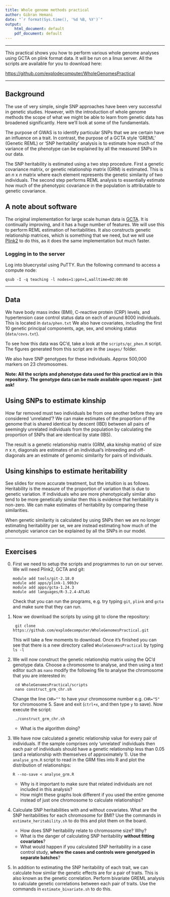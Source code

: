 ```yaml
---
title: Whole genome methods practical
author: Gibran Hemani
date: "`r format(Sys.time(), '%d %B, %Y')`"
output: 
    html_document: default
    pdf_document: default
---
```


* * *

This practical shows you how to perform various whole genome analyses using GCTA on plink format data. It will be run on a linux server. All the scripts are available for you to download here:

[https://github.com/explodecomputer/WholeGenomesPractical](https://github.com/explodecomputer/WholeGenomesPractical)

* * * 

## Background

The use of very simple, single SNP approaches have  been very successful in genetic studies. However, with the introduction of whole genome methods the scope of what we might be able to learn from genetic data has broadened significantly. Here we'll look at some of the fundamentals.

The purpose of GWAS is to identify particular SNPs that we are certain have an influence on a trait. In contrast, the purpose of a GCTA style 'GREML' (Genetic REML) or 'SNP heritability' analysis is to estimate how much of the variance of the phenotype can be explained by all the measured SNPs in our data.

The SNP heritability is estimated using a two step procedure. First a genetic covariance matrix, or genetic relationship matrix (GRM) is estimated. This is an *n* x *n* matrix where each element represents the genetic similarity of two individuals. The second step performs REML analysis to essentially estimate how much of the phenotypic covariance in the population is attributable to genetic covariance. 


## A note about software

The original implementation for large scale human data is [GCTA](http://www.complextraitgenomics.com/software/gcta/). It is continually improving, and it has a huge number of features. We will use this to perform REML estimation of heritabilities. It also constructs genetic relationship matrices, which is something that we need, but we will use [Plink2](https://www.cog-genomics.org/plink2/) to do this, as it does the same implementation but much faster.


### Logging in to the server

Log into bluecrystal using PuTTY. Run the following command to access a compute node:

```
qsub -I -q teaching -l nodes=1:ppn=1,walltime=02:00:00
```

* * *

## Data

We have body mass index (BMI), C-reactive protein (CRP) levels, and hypertension case control status data on each of around 8000 individuals. This is located in `data/phen.txt` We also have covariates, including the first 10 genetic principal components, age, sex, and smoking status (`data/covs.txt`).

To see how this data was QC'd, take a look at the `scripts/qc_phen.R` script. The figures generated from this script are in the `images/` folder.

We also have SNP genotypes for these individuals. Approx 500,000 markers on 23 chromosomes. 

**Note: All the scripts and phenotype data used for this practical are in this repository. The genotype data can be made available upon request - just ask!**

## Using SNPs to estimate kinship

How far removed must two individuals be from one another before they are considered 'unrelated'? We can make estimates of the proportion of the genome that is shared identical by descent (IBD) between all pairs of seemingly unrelated individuals from the population by calculating the proportion of SNPs that are identical by state (IBS). 

The result is a genetic relationship matrix (GRM, aka kinship matrix) of size *n* x *n*, diagonals are estimates of an individual's inbreeding and off-diagonals are an estimate of genomic similarity for pairs of individuals.


## Using kinships to estimate heritability

See slides for more accurate treatment, but the intuition is as follows. Heritability is the measure of the proportion of variation that is due to genetic variation. If individuals who are more phenotypically similar also tend to be more genetically similar then this is evidence that heritability is non-zero. We can make estimates of heritability by comparing these similarities.

When genetic similarity is calculated by using SNPs then we are no longer estimating heritability per se, we are instead estimating how much of the phenotypic variance can be explained by all the SNPs in our model.

* * *

## Exercises

0.	First we need to setup the scripts and programmes to run on our server. We will need Plink2, GCTA and git:

        module add tools/git-2.18.0
        module add apps/plink-1.90b3v
        module add apps/gcta-1.24.3
        module add languages/R-3.2.4-ATLAS
        
    Check that you can run the programs, e.g. try typing `git`, `plink` and `gcta` and make sure that they can run.

1. Now we download the scripts by using git to clone the repository:

        git clone https://github.com/explodecomputer/WholeGenomesPractical.git

	This will take a few moments to download. Once it's finished you can see that there is a new directory called `WholeGenomesPractical` by typing `ls -l`

2. We will now construct the genetic relationship matrix using the QC'd genotype data. Choose a chromosome to analyse, and then using a text editor such as `nano` modify the following file to analyse the chromosome that you are interested in:

        cd WholeGenomesPractical/scripts
        nano construct_grm_chr.sh

    Change the line `CHR=""` to have your chromosome number e.g. `CHR="5"` for chromosome 5. Save and exit (`ctrl+x`, and then type `y` to save). Now execute the script:

        ./construct_grm_chr.sh

    - What is the algorithm doing?

3. 	We have now calculated a genetic relationship value for every pair of individuals. If the sample comprises only 'unrelated' individuals then each pair of individuals should have a genetic relationship less than 0.05 (and a relationship with themselves of approximately 1). Use the `analyse_grm.R` script to read in the GRM files into R and plot the distribution of relationships:

		R --no-save < analyse_grm.R

	- Why is it important to make sure that related individuals are not included in this analysis?
    - How might these graphs look different if you used the entire genome instead of just one chromosome to calculate relationships?

4. 	Calculate SNP heritabilities with and without covariates. What are the SNP heritabilities for each chromosome for BMI? Use the commands in `estimate_heritability.sh` to do this and plot them on the board.
    - How does SNP heritability relate to chromosome size? Why?
    - What is the danger of calculating SNP heritability **without fitting covariates**?
    - What would happen if you calculated SNP heritability in a case control study, **where the cases and controls were genotyped in separate batches**?

5. 	In addition to estimating the SNP heritability of each trait, we can calculate how similar the genetic effects are for a pair of traits. This is also known as the genetic correlation. Perform bivariate GREML analysis to calculate genetic correlations between each pair of traits. Use the commands in `estimate_bivariate.sh` to do this.
